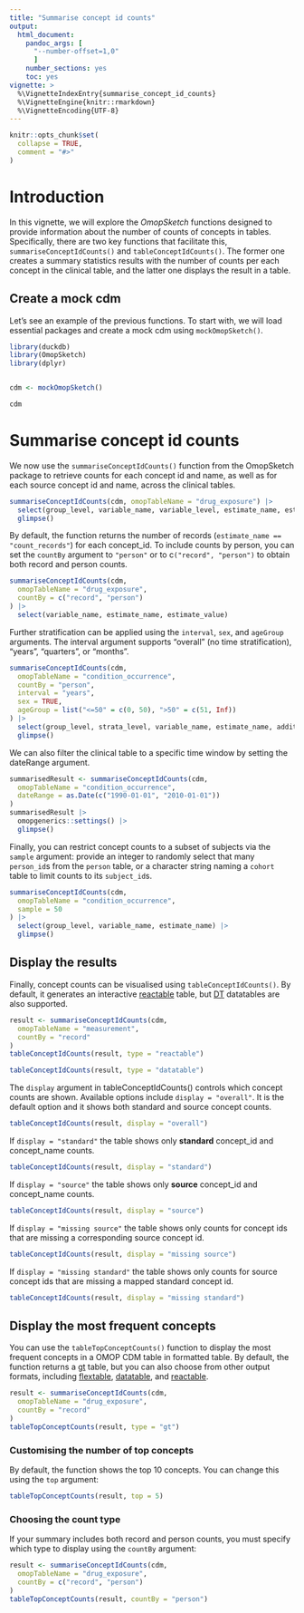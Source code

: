 ```yaml
---
title: "Summarise concept id counts"
output: 
  html_document:
    pandoc_args: [
      "--number-offset=1,0"
      ]
    number_sections: yes
    toc: yes
vignette: >
  %\VignetteIndexEntry{summarise_concept_id_counts}
  %\VignetteEngine{knitr::rmarkdown}
  %\VignetteEncoding{UTF-8}
---
```


```r
knitr::opts_chunk$set(
  collapse = TRUE,
  comment = "#>"
)
```

# Introduction

In this vignette, we will explore the *OmopSketch* functions designed to provide information about the number of counts of concepts in tables. Specifically, there are two key functions that facilitate this, `summariseConceptIdCounts()` and `tableConceptIdCounts()`. The former one creates a summary statistics results with the number of counts per each concept in the clinical table, and the latter one displays the result in a table.

## Create a mock cdm

Let's see an example of the previous functions. To start with, we will load essential packages and create a mock cdm using `mockOmopSketch()`.

```r
library(duckdb)
library(OmopSketch)
library(dplyr)


cdm <- mockOmopSketch()

cdm
```

# Summarise concept id counts

We now use the `summariseConceptIdCounts()` function from the OmopSketch package to retrieve counts for each concept id and name, as well as for each source concept id and name, across the clinical tables.

```r
summariseConceptIdCounts(cdm, omopTableName = "drug_exposure") |>
  select(group_level, variable_name, variable_level, estimate_name, estimate_value, additional_name, additional_level) |>
  glimpse()
```

By default, the function returns the number of records (`estimate_name == "count_records"`) for each concept_id. To include counts by person, you can set the `countBy` argument to `"person"` or to c`("record", "person")` to obtain both record and person counts.

```r
summariseConceptIdCounts(cdm,
  omopTableName = "drug_exposure",
  countBy = c("record", "person")
) |>
  select(variable_name, estimate_name, estimate_value)
```

Further stratification can be applied using the `interval`, `sex`, and `ageGroup` arguments. The interval argument supports "overall" (no time stratification), "years", "quarters", or "months".

```r
summariseConceptIdCounts(cdm,
  omopTableName = "condition_occurrence",
  countBy = "person",
  interval = "years",
  sex = TRUE,
  ageGroup = list("<=50" = c(0, 50), ">50" = c(51, Inf))
) |>
  select(group_level, strata_level, variable_name, estimate_name, additional_level) |>
  glimpse()
```

We can also filter the clinical table to a specific time window by setting the dateRange argument.

```r
summarisedResult <- summariseConceptIdCounts(cdm,
  omopTableName = "condition_occurrence",
  dateRange = as.Date(c("1990-01-01", "2010-01-01"))
)
summarisedResult |>
  omopgenerics::settings() |>
  glimpse()
```

Finally, you can restrict concept counts to a subset of subjects via the `sample` argument: provide an integer to randomly select that many `person_id`s from the `person` table, or a character string naming a `cohort` table to limit counts to its `subject_id`s.

```r
summariseConceptIdCounts(cdm,
  omopTableName = "condition_occurrence",
  sample = 50
) |>
  select(group_level, variable_name, estimate_name) |>
  glimpse()
```

## Display the results

Finally, concept counts can be visualised using `tableConceptIdCounts()`. By default, it generates an interactive [reactable](https://glin.github.io/reactable/) table, but [DT](https://rstudio.github.io/DT/) datatables are also supported.

```r
result <- summariseConceptIdCounts(cdm,
  omopTableName = "measurement",
  countBy = "record"
)
tableConceptIdCounts(result, type = "reactable")
```

```r
tableConceptIdCounts(result, type = "datatable")
```

The `display` argument in tableConceptIdCounts() controls which concept counts are shown. Available options include `display = "overall"`. It is the default option and it shows both standard and source concept counts.

```r
tableConceptIdCounts(result, display = "overall")
```

If `display = "standard"` the table shows only **standard** concept_id and concept_name counts.

```r
tableConceptIdCounts(result, display = "standard")
```

If `display = "source"` the table shows only **source** concept_id and concept_name counts.

```r
tableConceptIdCounts(result, display = "source")
```

If `display = "missing source"` the table shows only counts for concept ids that are missing a corresponding source concept id.

```r
tableConceptIdCounts(result, display = "missing source")
```

If `display = "missing standard"` the table shows only counts for source concept ids that are missing a mapped standard concept id.

```r
tableConceptIdCounts(result, display = "missing standard")
```

## Display the most frequent concepts

You can use the `tableTopConceptCounts()` function to display the most frequent concepts in a OMOP CDM table in formatted table. By default, the function returns a [gt](https://gt.rstudio.com/) table, but you can also choose from other output formats, including [flextable](https://davidgohel.github.io/flextable/), [datatable](https://rstudio.github.io/DT/), and [reactable](https://glin.github.io/reactable/).

```r
result <- summariseConceptIdCounts(cdm,
  omopTableName = "drug_exposure",
  countBy = "record"
)
tableTopConceptCounts(result, type = "gt")
```

### Customising the number of top concepts

By default, the function shows the top 10 concepts. You can change this using the `top` argument:

```r
tableTopConceptCounts(result, top = 5)
```

### Choosing the count type

If your summary includes both record and person counts, you must specify which type to display using the `countBy` argument:

```r
result <- summariseConceptIdCounts(cdm,
  omopTableName = "drug_exposure",
  countBy = c("record", "person")
)
tableTopConceptCounts(result, countBy = "person")
```
